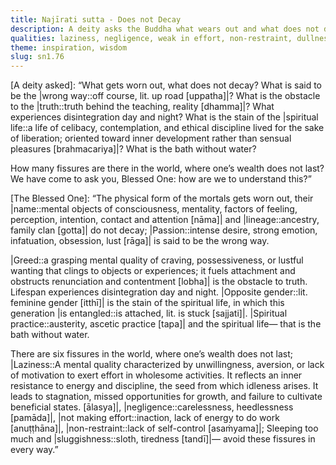 ```yaml
---
title: Najīrati sutta - Does not Decay
description: A deity asks the Buddha what wears out and what does not decay, what is the wrong way, what is the stain on the spiritual life, and what are the six fissures in the world where one's wealth does not last.
qualities: laziness, negligence, weak in effort, non-restraint, dullness, drowsiness, passion, greed, attachment, spiritual life, self-control, truth
theme: inspiration, wisdom
slug: sn1.76
---
```


[A deity asked]: “What gets worn out, what does not decay?
What is said to be the |wrong way::off course, lit. up road [uppatha]|?
What is the obstacle to the |truth::truth behind the teaching, reality [dhamma]|?
What experiences disintegration day and night?
What is the stain of the |spiritual life::a life of celibacy, contemplation, and ethical discipline lived for the sake of liberation; oriented toward inner development rather than sensual pleasures [brahmacariya]|?
What is the bath without water?

How many fissures are there in the world,
where one’s wealth does not last?
We have come to ask you, Blessed One:
how are we to understand this?”

[The Blessed One]: “The physical form of the mortals gets worn out,
their |name::mental objects of consciousness, mentality, factors of feeling, perception, intention, contact and attention [nāma]| and |lineage::ancestry, family clan [gotta]| do not decay;
|Passion::intense desire, strong emotion, infatuation, obsession, lust [rāga]| is said to be the wrong way.

|Greed::a grasping mental quality of craving, possessiveness, or lustful wanting that clings to objects or experiences; it fuels attachment and obstructs renunciation and contentment [lobha]| is the obstacle to truth.
Lifespan experiences disintegration day and night.
|Opposite gender::lit. feminine gender [itthī]| is the stain of the spiritual life,
in which this generation |is entangled::is attached, lit. is stuck [sajjati]|.
|Spiritual practice::austerity, ascetic practice [tapa]| and the spiritual life—
that is the bath without water.

There are six fissures in the world,
where one’s wealth does not last;
|Laziness::A mental quality characterized by unwillingness, aversion, or lack of motivation to exert effort in wholesome activities. It reflects an inner resistance to energy and discipline, the seed from which idleness arises. It leads to stagnation, missed opportunities for growth, and failure to cultivate beneficial states. [ālasya]|, |negligence::carelessness, heedlessness [pamāda]|,
|not making effort::inaction, lack of energy to do work [anuṭṭhāna]|, |non-restraint::lack of self-control [asaṁyama]|;
Sleeping too much and |sluggishness::sloth, tiredness [tandī]|—
avoid these fissures in every way.”